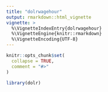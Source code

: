 ```yaml
---
title: "dolrwagehour"
output: rmarkdown::html_vignette
vignette: >
  %\VignetteIndexEntry{dolrwagehour}
  %\VignetteEngine{knitr::rmarkdown}
  %\VignetteEncoding{UTF-8}
---
```


```r
knitr::opts_chunk$set(
  collapse = TRUE,
  comment = "#>"
)
```

```r
library(dolr)
```
